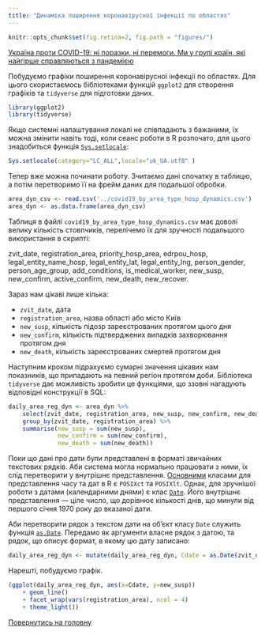 ```yaml
---
title: "Динаміка поширення коронавірусної інфекції по областях"
---
```


```r
knitr::opts_chunk$set(fig.retina=2, fig.path = "figures/")
```

[Україна проти COVID-19: ні поразки, ні перемоги. Ми у групі країн, які найгірше
справляються з пандемією][txt100954]

Побудуємо графіки поширення коронавірусної інфекції по областях. Для цього
скористаємось бібліотеками функцій `ggplot2` для створення графіків та
`tidyverse` для підготовки даних.

```r
library(ggplot2)
library(tidyverse)
```

Якщо системні налаштування локалі не співпадають з бажаними, їх можна змінити
навіть тоді, коли сеанс роботи в R розпочато, для цього знадобиться функція
[`Sys.setlocale`][rd.locales]:

```r
Sys.setlocale(category="LC_ALL",locale="uk_UA.utf8" )
```

Тепер вже можна починати роботу. Зчитаємо дані спочатку в таблицю, а потім
перетворимо її на фрейм даних для подальшої обробки.

```r
area_dyn_csv <- read.csv('../covid19_by_area_type_hosp_dynamics.csv')
area_dyn <- as.data.frame(area_dyn_csv)
```

Таблиця в файлі `covid19_by_area_type_hosp_dynamics.csv` має доволі велику
кількість стовпчиків, перелічемо їх для зручності подальшого використання
в скрипті:

zvit_date, registration_area, priority_hosp_area, edrpou_hosp,
legal_entity_name_hosp, legal_entity_lat, legal_entity_lng,
person_gender, person_age_group, add_conditions, is_medical_worker,
new_susp, new_confirm, active_confirm, new_death, new_recover.

Зараз нам цікаві лише кілька:

 - `zvit_date`, дата
 - `registration_area`, назва області або місто Київ
 - `new_susp`, кількість підозр зареєстрованих протягом цього дня
 - `new_confirm`, кількість підтверджених випадків захворювання протягом дня
 - `new_death`, кількість зареєстрованих смертей протягом дня

Наступним кроком підрахуємо сумарні значення цікавих нам показників, що
припадають на певний регіон протягом доби. Бібліотека `tidyverse` дає можливість
зробити це функціями, що ззовні нагадують відповідні конструкції в SQL:

```r
daily_area_reg_dyn <- area_dyn %>%
    select(zvit_date, registration_area, new_susp, new_confirm, new_death) %>%
    group_by(zvit_date, registration_area) %>%
    summarise(new_susp = sum(new_susp),
              new_confirm = sum(new_confirm),
              new_death = sum(new_death))
```

Поки що дані про дати були представлені в форматі звичайних текстових
рядків. Аби система могла нормально працювати з ними, їх слід перетворити у
внутрішнє
представлення. [Основними](https://www.rdocumentation.org/packages/base/versions/3.6.2/topics/DateTimeClasses)
класами для представлення часу та дат в R є `POSIXct` та `POSIXlt`. Однак, для
зручнішої роботи з датами (календарними днями) є клас
[`Date`](https://www.rdocumentation.org/packages/base/versions/3.6.2/topics/Dates). Його
внутрішнє представлення --- ціле число, що дорівнює кількості днів, що минули
від першого січня 1970 року до вказаної дати.

Аби перетворити рядок з текстом дати на об'єкт класу `Date` служить функція
[`as.Date`](https://www.rdocumentation.org/packages/base/versions/3.6.2/topics/as.Date). Передамо
як аргументи власне рядок з датою, та рядок, що описує формат, в якому цю дату
записано:

```r
daily_area_reg_dyn <- mutate(daily_area_reg_dyn, Cdate = as.Date(zvit_date, "%Y-%m-%d"))
```

Нарешті, побудуємо графік.

```r
(ggplot(daily_area_reg_dyn, aes(x=Cdate, y=new_susp))
    + geom_line()
    + facet_wrap(vars(registration_area), ncol = 4)
    + theme_light())
```

[Повернутись на головну](index.html)

[txt100954]: https://texty.org.ua/fragments/100954/ukrayina-proty-covid-19-ni-porazky-ni-peremohy/ "Тексти: Україна проти COVID-19: ні поразки, ні перемоги. Ми у групі країн, які найгірше справляються з пандемією"

[rd.locales]: https://www.rdocumentation.org/packages/base/versions/3.6.2/topics/locales
